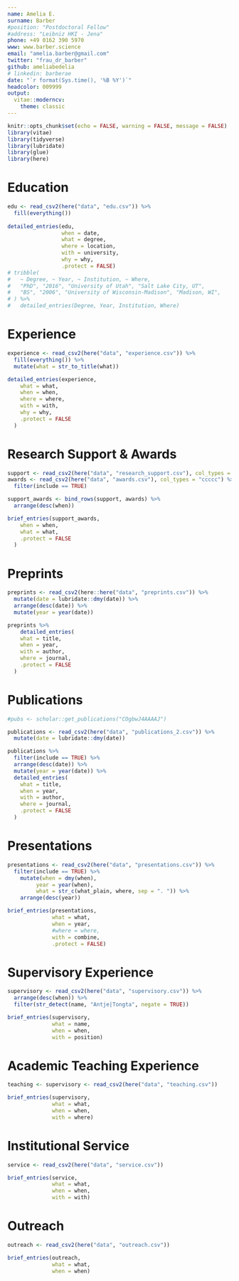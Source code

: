 ```yaml
---
name: Amelia E. 
surname: Barber
#position: "Postdoctoral Fellow"
#address: "Leibniz HKI - Jena"
phone: +49 0162 390 5970
www: www.barber.science
email: "amelia.barber@gmail.com"
twitter: "frau_dr_barber"
github: ameliabedelia
# linkedin: barberae
date: "`r format(Sys.time(), '%B %Y')`"
headcolor: 009999
output: 
  vitae::moderncv:
    theme: classic
---
```


```r
knitr::opts_chunk$set(echo = FALSE, warning = FALSE, message = FALSE)
library(vitae)
library(tidyverse)
library(lubridate)
library(glue)
library(here)
```

<!-- # tl;dr -->

<!--  * Postdoctoral fellow with wet lab and computational biology experience -->
<!--  * Interested in fungal biology and what makes a pathogen a pathogen -->

# Education

```r

edu <- read_csv2(here("data", "edu.csv")) %>% 
  fill(everything())
  
detailed_entries(edu,
                 when = date,
                 what = degree,
                 where = location,
                 with = university,
                 why = why,
                 .protect = FALSE)
# tribble(
#   ~ Degree, ~ Year, ~ Institution, ~ Where,
#   "PhD", "2016", "University of Utah", "Salt Lake City, UT", 
#   "BS", "2006", "University of Wisconsin-Madison", "Madison, WI",
# ) %>% 
#   detailed_entries(Degree, Year, Institution, Where)
```

# Experience

```r
experience <- read_csv2(here("data", "experience.csv")) %>%
  fill(everything()) %>% 
  mutate(what = str_to_title(what))

detailed_entries(experience,
    what = what,
    when = when,
    where = where,
    with = with,
    why = why,
    .protect = FALSE
  )
```

# Research Support & Awards

```r
support <- read_csv2(here("data", "research_support.csv"), col_types = "ccccc")
awards <- read_csv2(here("data", "awards.csv"), col_types = "ccccc") %>%
  filter(include == TRUE)

support_awards <- bind_rows(support, awards) %>% 
  arrange(desc(when))

brief_entries(support_awards,
    when = when,
    what = what,
    .protect = FALSE
  )
```

# Preprints

```r
preprints <- read_csv2(here::here("data", "preprints.csv")) %>% 
  mutate(date = lubridate::dmy(date)) %>% 
  arrange(desc(date)) %>% 
  mutate(year = year(date))

preprints %>% 
    detailed_entries(
    what = title,
    when = year,
    with = author,
    where = journal,
    .protect = FALSE
  )


```


# Publications

```r
#pubs <- scholar::get_publications("COgbwJ4AAAAJ") 

publications <- read_csv2(here("data", "publications_2.csv")) %>% 
  mutate(date = lubridate::dmy(date))

publications %>%
  filter(include == TRUE) %>%
  arrange(desc(date)) %>%
  mutate(year = year(date)) %>% 
  detailed_entries(
    what = title,
    when = year,
    with = author,
    where = journal,
    .protect = FALSE
  )

```

# Presentations

```r

presentations <- read_csv2(here("data", "presentations.csv")) %>%
  filter(include == TRUE) %>% 
    mutate(when = dmy(when),
         year = year(when),
         what = str_c(what_plain, where, sep = ". ")) %>%
    arrange(desc(year))

brief_entries(presentations,
              what = what,
              when = year,
              #where = where,
              with = combine,
              .protect = FALSE)
```

# Supervisory Experience

```r
supervisory <- read_csv2(here("data", "supervisory.csv")) %>% 
  arrange(desc(when)) %>% 
  filter(str_detect(name, "Antje|Tongta", negate = TRUE))

brief_entries(supervisory,
              what = name,
              when = when,
              with = position)
```

# Academic Teaching Experience

```r
teaching <- supervisory <- read_csv2(here("data", "teaching.csv"))

brief_entries(supervisory,
              what = what,
              when = when,
              with = where)
```

# Institutional Service

```r
service <- read_csv2(here("data", "service.csv"))

brief_entries(service,
              what = what,
              when = when,
              with = with)
```


# Outreach

```r
outreach <- read_csv2(here("data", "outreach.csv"))

brief_entries(outreach,
              what = what,
              when = when)
```




